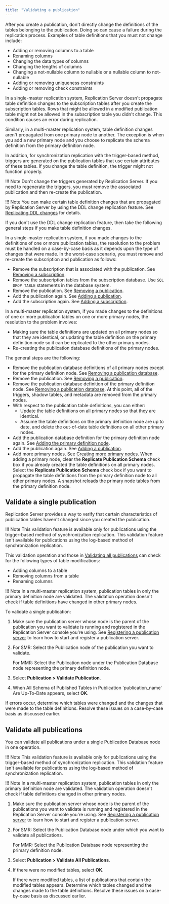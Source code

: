```yaml
---
title: "Validating a publication"
---
```


<div id="validating_publication" class="registered_link"></div>

After you create a publication, don't directly change the definitions of the tables belonging to the publication. Doing so can cause a failure during the replication process. Examples of table definitions that you must not change include:

-   Adding or removing columns to a table
-   Renaming columns
-   Changing the data types of columns
-   Changing the lengths of columns
-   Changing a not-nullable column to nullable or a nullable column to not-nullable
-   Adding or removing uniqueness constraints
-   Adding or removing check constraints

In a single-master replication system, Replication Server doesn't propagate table definition changes to the subscription tables after you create the subscription tables. Rows that might be allowed in a modified publication table might not be allowed in the subscription table you didn't change. This condition causes an error during replication.

Similarly, in a multi-master replication system, table definition changes aren't propagated from one primary node to another. The exception is when you add a new primary node and you choose to replicate the schema definition from the primary definition node.

In addition, for synchronization replication with the trigger-based method, triggers are generated on the publication tables that use certain attributes of these tables. If you change the table definition, the trigger might not function properly.

!!! Note
    Don't change the triggers generated by Replication Server. If you need to regenerate the triggers, you must remove the associated publication and then re-create the publication.

!!! Note
    You can make certain table definition changes that are propagated by Replication Server by using the DDL change replication feature. See [Replicating DDL changes](../08_replicating_ddl_changes/#replicating_ddl_changes) for details.

If you don't use the DDL change replication feature, then take the following general steps if you make table definition changes.

In a single-master replication system, if you made changes to the definitions of one or more publication tables, the resolution to the problem must be handled on a case-by-case basis as it depends upon the type of changes that were made. In the worst-case scenario, you must remove and re-create the subscription and publication as follows:

-   Remove the subscription that is associated with the publication. See [Removing a subscription](../../05_smr_operation/05_managing_subscription/05_removing_subscription/#removing_subscription).
-   Remove the subscription tables from the subscription database. Use `SQL DROP TABLE` statements in the database system.
-   Remove the publication. See [Removing a publication](06_removing_pub/#removing_pub).
-   Add the publication again. See [Adding a publication](../../05_smr_operation/02_creating_publication/03_adding_publication/#adding_publication).
-   Add the subscription again. See [Adding a subscription](../../05_smr_operation/03_creating_subscription/03_adding_subscription/#adding_subscription).

In a multi-master replication system, if you made changes to the definitions of one or more publication tables on one or more primary nodes, the resolution to the problem involves:

-   Making sure the table definitions are updated on all primary nodes so that they are identical, or updating the table definition on the primary definition node so it can be replicated to the other primary nodes.
-   Re-creating the publication database definitions of the primary nodes.

The general steps are the following:

-   Remove the publication database definitions of all primary nodes except for the primary definition node. See [Removing a publication database](07_removing_pub_database/#removing_pub_database).
-   Remove the publication. See [Removing a publication](06_removing_pub/#removing_pub).
-   Remove the publication database definition of the primary definition node. See [Removing a publication database](07_removing_pub_database/#removing_pub_database).
    At this point, all of the triggers, shadow tables, and metadata are removed from the primary nodes.
-   With respect to the publication table definitions, you can either: 
    -  Update the table definitions on all primary nodes so that they are identical.
    -  Assume the table definitions on the primary definition node are up to date, and delete the out-of-date table definitions on all other primary nodes.
-   Add the publication database definition for the primary definition node again. See [Adding the primary definition node](../../06_mmr_operation/02_creating_publication_mmr/#adding_pdn).
-   Add the publication again. See [Adding a publication](../../06_mmr_operation/02_creating_publication_mmr/#add_pub_mmr).
-   Add more primary nodes. See [Creating more primary nodes](../../06_mmr_operation/03_creating_primary_nodes/#creating_primary_nodes). 
    When adding a primary node, clear the **Replicate Publication Schema** check box if you already created the table definitions on all primary nodes. Select the **Replicate Publication Schema** check box if you want to propagate the table definitions from the primary definition node to all other primary nodes. A snapshot reloads the primary node tables from the primary definition node.

## Validate a single publication

Replication Server provides a way to verify that certain characteristics of publication tables haven't changed since you created the publication. 

!!! Note 
    This validation feature is available only for publications using the trigger-based method of synchronization replication. This validation feature isn't available for publications using the log-based method of synchronization replication.

This validation operation and those in [Validating all publications](#validate_all_pub) can check for the following types of table modifications:

-   Adding columns to a table
-   Removing columns from a table
-   Renaming columns

!!! Note
    In a multi-master replication system, publication tables in only the primary definition node are validated. The validation operation doesn't check if table definitions have changed in other primary nodes.

To validate a single publication:

1.  Make sure the publication server whose node is the parent of the publication you want to validate is running and registered in the Replication Server console you're using. See [Registering a publication server](../../05_smr_operation/02_creating_publication/01_registering_publication_server/#registering_publication_server) to learn how to start and register a publication server.

1.  For SMR: Select the Publication node of the publication you want to validate.

    For MMR: Select the Publication node under the Publication Database node representing the primary definition node.

1.  Select **Publication > Validate Publication**.

1.  When All Schema of Published Tables in Publication 'publication_name' Are Up-To-Date appears, select **OK**. 

If errors occur, determine which tables were changed and the changes that were made to the table definitions. Resolve these issues on a case-by-case basis as discussed earlier.

<div id="validate_all_pub" class="registered_link"></div>

## Validate all publications

You can validate all publications under a single Publication Database node in one operation.

!!! Note
    This validation feature is available only for publications using the trigger-based method of synchronization replication. This validation feature isn't available for publications using the log-based method of synchronization replication.

!!! Note
    In a multi-master replication system, publication tables in only the primary definition node are validated. The validation operation doesn't check if table definitions changed in other primary nodes.

1.  Make sure the publication server whose node is the parent of the publications you want to validate is running and registered in the Replication Server console you're using. See [Registering a publication server](../../05_smr_operation/02_creating_publication/01_registering_publication_server/#registering_publication_server) to learn how to start and register a publication server.

1.  For SMR: Select the Publication Database node under which you want to validate all publications.

    For MMR: Select the Publication Database node representing the primary definition node.

1.  Select **Publication > Validate All Publications**. 

1.  If there were no modified tables, select **OK**.

    If there were modified tables, a list of publications that contain the modified tables appears. Determine which tables changed and the changes made to the table definitions. Resolve these issues on a case-by-case basis as discussed earlier.